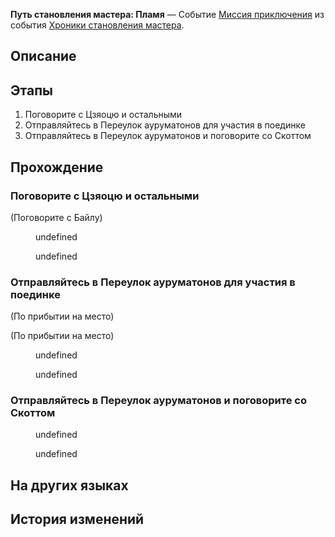 {{Дополнить|Диалоги.}}
{{Миссия Инфобокс
|id              = 8024113
|Название        = 
|Изображение     = Миссия Путь становления мастера Пламя.png
|Тип             = Миссия приключения
|События         = Хроники становления мастера
|Глава           = Хроники становления мастера
|Условия         = 
|Персонажи       = Байлу; Линша; Март 7; Первопроходец; Скотт; Цзяоцю
|СтартЛокация    = [[Лофу Сяньчжоу]] — [[Центральная гавань Приюта звёздных яликов]]
|Мир             = Лофу Сяньчжоу
|Предыдущая      = 
|Следующая       = 
|Награды         = Звёздный нефрит*10; Утраченный кристалл*2; Кредиты*20 000
}}
'''Путь становления мастера: Пламя''' — Событие [[Миссия приключения]] из события [[Хроники становления мастера]].

==Описание==
{{Описание|Благодаря помощи Цзяоцю навыки владения мечом Март значительно улучшились... Лекарства с Яоцина, предложенные Цзяоцю, значительно снизили силы Скотта в дуэли.<br />Это было подло. Остаётся надеяться, что Скотт не был сильно травмирован.}}

==Этапы==
# Поговорите с Цзяоцю и остальными
# Отправляйтесь в Переулок ауруматонов для участия в поединке
# Отправляйтесь в Переулок ауруматонов и поговорите со Скоттом

==Прохождение==
{{Дополнить}}


===Поговорите с Цзяоцю и остальными===
{{Описание миссии|локация=Центральная гавань Приюта звёздных яликов|Спустя пятнадцать дней тренировок и приключений вы с Март 7 понимаете, что простой победы в поединке на мечах будет мало.<br />Вы уже столько приключений пережили вместе с Цзяоцю за последние две недели - может, стоит обратиться за советом к нему?}}
{{Диалог Начало}}

;(Поговорите с Байлу)
<!--Unknown TalkSentence: 802413601-->
<!--Unknown TalkSentence: 802413602-->
:{{Диалог|Arrow}} undefined
:<!--Unknown TalkSentence: 802413604-->
:<!--Unknown TalkSentence: 802413605-->
:<!--Unknown TalkSentence: 802413606-->
:<!--Unknown TalkSentence: 802413607-->
:<!--Unknown TalkSentence: 802413608-->
:<!--Unknown TalkSentence: 802413609-->
:<!--Unknown TalkSentence: 802413610-->
:<!--Unknown TalkSentence: 802413611-->
:{{Диалог|Arrow}} undefined
:<!--Unknown TalkSentence: 802413608-->
:<!--Unknown TalkSentence: 802413609-->
:<!--Unknown TalkSentence: 802413610-->
:<!--Unknown TalkSentence: 802413611-->
<!--Unknown TalkSentence: 802413608-->
<!--Unknown TalkSentence: 802413609-->
<!--Unknown TalkSentence: 802413610-->
<!--Unknown TalkSentence: 802413611-->

{{Диалог Конец}}

===Отправляйтесь в Переулок ауруматонов для участия в поединке===
{{Описание миссии|локация=Переулок ауруматонов|Согласно коварному плану Цзяоцю, как только вы с Март явитесь на бой, Скотт тут же ощутит действие слабительного и сдастся.<br />Подлость Цзяоцю поражает, но что сделано, что сделано. Пора отправляться в Переулок ауруматонов.}}
{{Диалог Начало}}
;(По прибытии на место)

;(По прибытии на место)
<!--Unknown TalkSentence: 802413701-->
<!--Unknown TalkSentence: 802413702-->
<!--Unknown TalkSentence: 802413703-->
<!--Unknown TalkSentence: 802413704-->
<!--Unknown TalkSentence: 802413705-->
<!--Unknown TalkSentence: 802413706-->
:{{Диалог|Arrow}} undefined
:<!--Unknown TalkSentence: 802413708-->
:<!--Unknown TalkSentence: 802413709-->
:<!--Unknown TalkSentence: 802413710-->
:<!--Unknown TalkSentence: 802413711-->
:<!--Unknown TalkSentence: 802413712-->
::{{tx}}
:{{Диалог|Arrow}} undefined
:<!--Unknown TalkSentence: 802413710-->
:<!--Unknown TalkSentence: 802413711-->
:<!--Unknown TalkSentence: 802413712-->
::{{tx}}
<!--Unknown TalkSentence: 802413710-->
<!--Unknown TalkSentence: 802413711-->
<!--Unknown TalkSentence: 802413712-->
:{{tx}}
{{Диалог Конец}}

===Отправляйтесь в Переулок ауруматонов и поговорите со Скоттом===
{{Описание миссии|локация=Переулок ауруматонов|Согласно коварному плану Цзяоцю, как только вы с Март явитесь на бой, Скотт тут же ощутит действие слабительного и сдастся.<br />Вас одолевают смешанные чувства, когда вы смотрите на скрючившегося на земле Скотта. Поговорите с ним.}}
{{Диалог Начало}}
<!--Unknown TalkSentence: 802413801-->
<!--Unknown TalkSentence: 802413802-->
<!--Unknown TalkSentence: 802413803-->
<!--Unknown TalkSentence: 802413804-->
<!--Unknown TalkSentence: 802413805-->
:{{Диалог|Arrow}} undefined
:<!--Unknown TalkSentence: 802413807-->
:<!--Unknown TalkSentence: 802413808-->
:<!--Unknown TalkSentence: 802413809-->
:<!--Unknown TalkSentence: 802413810-->
:<!--Unknown TalkSentence: 802413811-->
:<!--Unknown TalkSentence: 802413812-->
:<!--Unknown TalkSentence: 802413813-->
:<!--Unknown TalkSentence: 802413814-->
:<!--Unknown TalkSentence: 802413815-->
:<!--Unknown TalkSentence: 802413816-->
:{{Диалог|Arrow}} undefined
:<!--Unknown TalkSentence: 802413809-->
:<!--Unknown TalkSentence: 802413810-->
:<!--Unknown TalkSentence: 802413811-->
:<!--Unknown TalkSentence: 802413812-->
:<!--Unknown TalkSentence: 802413813-->
:<!--Unknown TalkSentence: 802413814-->
:<!--Unknown TalkSentence: 802413815-->
:<!--Unknown TalkSentence: 802413816-->
<!--Unknown TalkSentence: 802413809-->
<!--Unknown TalkSentence: 802413810-->
<!--Unknown TalkSentence: 802413811-->
<!--Unknown TalkSentence: 802413812-->
<!--Unknown TalkSentence: 802413813-->
<!--Unknown TalkSentence: 802413814-->
<!--Unknown TalkSentence: 802413815-->
<!--Unknown TalkSentence: 802413816-->
{{Диалог Конец}}

==На других языках==
{{На других языках
|en   = Way of Primaveral Blade: Release
|zhs  = 初花剑客行•泄火
|zht  = 初花劍客行•洩火
|ja   = 花咲く剣客行・瀉火
|ko   = 초화검객행•화기 제거
|es   = El florecer de una espadachina: Desfogue
|fr   = Voie de la première lame&nbsp;: Libération
|ru   = Путь становления мастера: Пламя
|th   = วิถีนักดาบบุปผาแรกแย้ม: ปลดปล่อย
|vi   = Sơ Hoa Kiếm Khách Hành - Bộc Phát
|de   = Reise der erblühenden Klinge: Feuerstrom
|id   = Bunga Pertama Jalan Pedang: Pelepasan
|pt   = Caminho da Lâmina Primaveril: Liberação
}}

==История изменений==
{{История изменений|2.7}}
